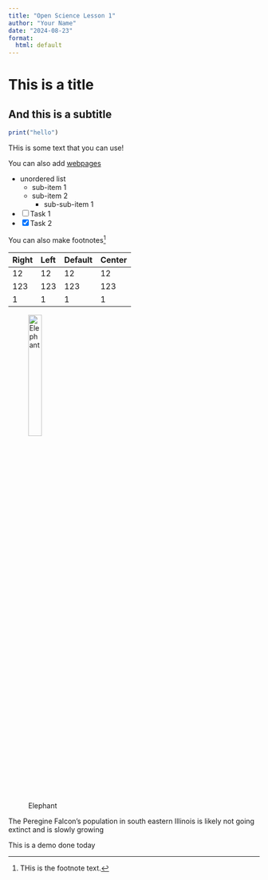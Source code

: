 ```yaml
---
title: "Open Science Lesson 1"
author: "Your Name"
date: "2024-08-23"
format: 
  html: default
---
```


# This is a title

## And this is a subtitle

```r
print("hello")
```

THis is some text that you can use!

You can also add [webpages](https://quarto.org)

-   unordered list
    -   sub-item 1
    -   sub-item 2
        -   sub-sub-item 1
-   [ ] Task 1
-   [x] Task 2

You can also make footnotes[^1]

[^1]: THis is the footnote text.

| Right | Left | Default | Center |
|:------|:-----|---------|:-------|
| 12    | 12   | 12      | 12     |
| 123   | 123  | 123     | 123    |
| 1     | 1    | 1       | 1      |

![Elephant](https://digitalmedia.fws.gov/digital/api/singleitem/image/natdiglib/513/default.jpg){width="25%"}

The Peregine Falcon's population in south eastern Illinois is likely not going extinct and is slowly growing

This is a demo done today 
